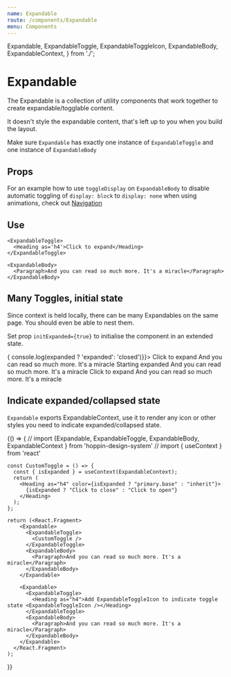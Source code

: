 ```yaml
---
name: Expandable
route: /components/Expandable
menu: Components
---
```


  Expandable,
  ExpandableToggle,
  ExpandableToggleIcon,
  ExpandableBody,
  ExpandableContext,
} from './';

# Expandable

The Expandable is a collection of utility components that work together to create expandable/togglable content.

It doesn't style the expandable content, that's left up to you when you build the layout.

Make sure `Expandable` has exactly one instance of `ExpandableToggle` and one instance of `ExpandableBody`

## Props

<Props of={Expandable} />

<Props of={ExpandableBody} />

For an example how to use `toggleDisplay` on `ExpandableBody` to disable automatic toggling of `display: block` to `display: none` when using animations, check out [Navigation](/comoponents/Navigation)

## Use

<Playground>
  <Expandable>

    <ExpandableToggle>
      <Heading as='h4'>Click to expand</Heading>
    </ExpandableToggle>

    <ExpandableBody>
      <Paragraph>And you can read so much more. It's a miracle</Paragraph>
    </ExpandableBody>

  </Expandable>
</Playground>

## Many Toggles, initial state

Since context is held locally, there can be many Expandables on the same page. You should even be able to nest them.

Set prop `initExpanded={true}` to initialise the component in an extended state.

<Playground>
  <Expandable onToggle={(expanded)=> { console.log(expanded ? 'expanded': 'closed')}}>
    <ExpandableToggle>
      <Heading as='h4'>Click to expand</Heading>
    </ExpandableToggle>
    <ExpandableBody>
      <Paragraph>And you can read so much more. It's a miracle</Paragraph>
    </ExpandableBody>
  </Expandable>

<Expandable initExpanded={true}>
  <ExpandableToggle>
    <Heading as="h4">Starting expanded</Heading>
  </ExpandableToggle>
  <ExpandableBody>
    <Paragraph>And you can read so much more. It's a miracle</Paragraph>
  </ExpandableBody>
</Expandable>

<Expandable>
  <ExpandableToggle>
    <Heading as="h4">Click to expand</Heading>
  </ExpandableToggle>
  <ExpandableBody>
    <Paragraph>And you can read so much more. It's a miracle</Paragraph>
  </ExpandableBody>
</Expandable>

</Playground>

## Indicate expanded/collapsed state

`Expandable` exports ExpandableContext, use it to render any icon or other styles you need to indicate expanded/collapsed state.

<Playground>
  {() => {
    // import {Expandable, ExpandableToggle, ExpandableBody, ExpandableContext } from 'hoppin-design-system'
    // import { useContext } from 'react'

    const CustomToggle = () => {
      const { isExpanded } = useContext(ExpandableContext);
      return (
        <Heading as="h4" color={isExpanded ? "primary.base" : "inherit"}>
          {isExpanded ? "Click to close" : "Click to open"}
        </Heading>
      );
    };

    return (<React.Fragment>
        <Expandable>
          <ExpandableToggle>
            <CustomToggle />
          </ExpandableToggle>
          <ExpandableBody>
            <Paragraph>And you can read so much more. It's a miracle</Paragraph>
          </ExpandableBody>
        </Expandable>

        <Expandable>
          <ExpandableToggle>
            <Heading as="h4">Add ExpandableToggleIcon to indicate toggle state <ExpandableToggleIcon /></Heading>
          </ExpandableToggle>
          <ExpandableBody>
            <Paragraph>And you can read so much more. It's a miracle</Paragraph>
          </ExpandableBody>
        </Expandable>
      </React.Fragment>
    );

}}

</Playground>
